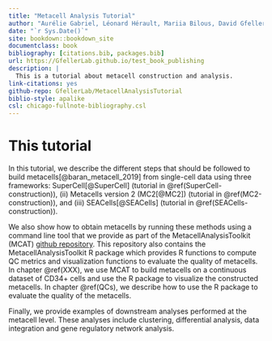 ```yaml
--- 
title: "Metacell Analysis Tutorial"
author: "Aurélie Gabriel, Léonard Hérault, Mariia Bilous, David Gfeller"
date: "`r Sys.Date()`"
site: bookdown::bookdown_site
documentclass: book
bibliography: [citations.bib, packages.bib]
url: https://GfellerLab.github.io/test_book_publishing
description: |
  This is a tutorial about metacell construction and analysis.
link-citations: yes
github-repo: GfellerLab/MetacellAnalysisTutorial
biblio-style: apalike
csl: chicago-fullnote-bibliography.csl
---
```


# This tutorial{.unnumbered}

In this tutorial, we describe the different steps that should be followed to build metacells[@baran_metacell_2019] from single-cell data using three frameworks:
SuperCell[@SuperCell] (tutorial in \@ref(SuperCell-construction)), (ii) Metacells version 2 (MC2[@MC2]) (tutorial in \@ref(MC2-construction)), and (iii) SEACells[@SEACells] (tutorial in \@ref(SEACells-construction)).

We also show how to obtain metacells by running these methods using a command line tool that we provide as part of the MetacellAnalysisToolkit (MCAT) [github repository](https://github.com/GfellerLab/MetacellAnalysisToolkit).
This repository also contains the MetacellAnalysisToolkit R package which provides R functions to compute QC
metrics and visualization functions to evaluate the quality of metacells.
In chapter \@ref(XXX), we use MCAT to build metacells on a continuous dataset of CD34+ cells and use the R package to visualize the constructed metacells.
In chapter \@ref(QCs), we describe how to use the R package to evaluate the quality of the metacells.

Finally, we provide examples of downstream analyses performed at the metacell level. These analyses include clustering, differential analysis, data integration and gene regulatory network analysis.


